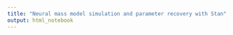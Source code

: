 ```yaml
---
title: "Neural mass model simulation and parameter recovery with Stan"
output: html_notebook
---
```


